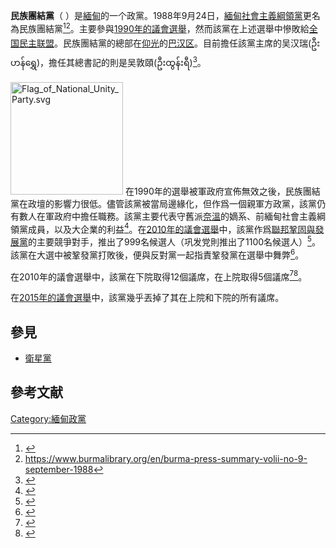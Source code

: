 {{Infobox political party
|name_english = 民族團結黨
|name_native = တိုင်းရင်းသားစည်းလုံးညီညွတ်ရေးပါတီ
|logo = 
|leader =
|chairman =
|president =吴汉瑞
|secretary_general =吴敦頤
|spokesperson =
|leader1_title =
|leader1_name =
|leader2_title =
|leader2_name =
|foundation = 1988年9月24日
|dissolution = 
|merger =
|predecessor = [[緬甸社會主義綱領黨|緬甸社會主義綱領黨]]
|headquarters = [[仰光|仰光]][[巴汉区|巴汉区]]
|newspaper =
|youth_wing =
|membership_year =
|membership =
|ideology = [[缅甸民族主义|缅甸民族主义]]<br>[[联邦主义|联邦主义]]<br>[[民粹主义|民粹主义]]<br>[[社会市场经济|社会市场经济]]
|position = 
|national =
|international =
|colors =
|seats1_title = [[人民院_(缅甸)|人民院]]
|seats1 = {{Infobox political party/seats|0|440|hex=#CC0000}}
|seats2_title = [[民族院_(缅甸)|民族院]]
|seats2 = {{Infobox political party/seats|1|224|hex=#CC0000}}
|website =
|country = 緬甸
|colorcode = blue
}}
{{Burmese characters}}

'''民族團結黨'''（{{Lang-my|တိုင်းရင်းသားစည်းလုံးညီညွတ်ရေးပါတီ}} {{IPA-my|táɪɴjɪ́ɴðá sílóʊɴ ɲìɲʊʔ jé pàtì|}}）是[[緬甸|緬甸]]的一个政黨。1988年9月24日，[[緬甸社會主義綱領黨|緬甸社會主義綱領黨]]更名為民族團結黨<ref name=WPD>{{cite news |author=<!--Staff writer(s)/no by-line.--> |date=27 September 1988 |title=မြန်မာ့ဆိုရှယ်လစ်လမ်းစဥ်ပါတီကို တိုင်းရင်းသားစည်းလုံးညီညွတ်ရေး ပါတီဟု အမည်ပြောင်းလဲခြင်း |trans-title=緬甸社會主義綱領黨更名為民族團結黨 |language=my |url= |newspaper=勞動人民日報 |location= |access-date=}}</ref><ref name="burmalibrary.org">https://www.burmalibrary.org/en/burma-press-summary-volii-no-9-september-1988</ref>。主要參與[[1990年緬甸議會選舉|1990年的議會選舉]]，然而該黨在上述選舉中慘敗給[[全国民主联盟|全国民主联盟]]。民族團結黨的總部在[[仰光|仰光]]的[[巴汉区|巴汉区]]。目前擔任該黨主席的吴汉瑞(ဦးဟန်ရွှေ)，擔任其總書記的則是吴敦頤(ဦးထွန်းရီ)<ref name="NUP">{{cite web |url=https://m.facebook.com/story.php?story_fbid=4456732804357481&id=2585683911462389 |title=တစ်လအတွင်းသတင်းပဒေသာ |trans-title=一个月内的消息 |language=my |author=တိုင်းရင်းသားစည်းလုံးညီညွတ်ရေးပါတီ - NUP |date=15 July 2021 |website=Facebook |access-date= |quote=}}</ref>。

[[File:Flag_of_National_Unity_Party.svg|180px]]
在1990年的選舉被軍政府宣佈無效之後，民族團結黨在政壇的影響力很低。儘管該黨被當局邊緣化，但作爲一個親軍方政黨，該黨仍有數人在軍政府中擔任職務。該黨主要代表守舊派[[奈溫|奈溫]]的嫡系、前緬甸社會主義綱領黨成員，以及大企業的利益<ref>{{cite news|url=http://mdn.mainichi.jp/mdnnews/international/news/20101110p2g00m0in092000c.html|accessdate=2 April 2012|title=緬甸民族團結黨|deadurl=yes|archiveurl=https://web.archive.org/web/20110430105425/http://mdn.mainichi.jp/mdnnews/international/news/20101110p2g00m0in092000c.html|archivedate=2011年4月30日}}</ref>。在[[2010年緬甸議會選舉|2010年的議會選舉]]中，該黨作爲[[聯邦鞏固與發展黨|聯邦鞏固與發展黨]]的主要競爭對手，推出了999名候選人（巩发党則推出了1100名候選人）<ref>{{cite news|url=http://english.aljazeera.net/indepth/features/2010/10/20101030175118595818.html|title=Military rule haunts Burma election|last=Macan-Markar|first=Marwaan|date=31 October 2010|work=Al Jazeera|accessdate=2 April 2012|archive-date=2011-05-13|archive-url=https://web.archive.org/web/20110513090236/http://english.aljazeera.net/indepth/features/2010/10/20101030175118595818.html|dead-url=no}}</ref>。該黨在大選中被鞏發黨打敗後，便與反對黨一起指責鞏發黨在選舉中舞弊<ref>{{cite news|url=http://www.irrawaddy.org/election/news/603-nup-concedes-defeat.html|title=NUP Concedes Defeat|date=10 November 2010|work=Burma Election 2010|publisher=The Irrawaddy|accessdate=2 April 2012|archive-date=2011-05-01|archive-url=https://web.archive.org/web/20110501113226/http://www.irrawaddy.org/election/news/603-nup-concedes-defeat.html|dead-url=no}}</ref>。

在2010年的議會選舉中，該黨在下院取得12個議席，在上院取得5個議席<ref>{{cite news|url=http://www.altsean.org/Research/2010/Key%20Facts/Constituencies/Constituencies.php|title=Constituencies|date=2010|work=2010 Election Watch|publisher=Alternative Asean Network on Burma|accessdate=2 April 2012|deadurl=yes|archiveurl=https://web.archive.org/web/20120320053242/http://www.altsean.org/Research/2010/Key%20Facts/Constituencies/Constituencies.php|archivedate=2012年3月20日|df=}}</ref><ref>{{cite news|url=http://www.altsean.org/Research/2010/Key%20Facts/Results/Overall.php|title=All legislatures|date=2010|work=2010 Election Watch|publisher=Alternative Asean Network on Burma|accessdate=2 April 2012|deadurl=yes|archiveurl=https://web.archive.org/web/20120101081201/http://www.altsean.org/Research/2010/Key%20Facts/Results/Overall.php|archivedate=2012年1月1日|df=}}</ref>。

在[[2015年緬甸議會選舉|2015年的議會選舉]]中，該黨幾乎丟掉了其在上院和下院的所有議席。

==參見==
*[[衛星黨|衛星黨]]

==參考文献==
{{reflist}}
{{緬甸政黨}}

[[Category:緬甸政黨|Category:緬甸政黨]]